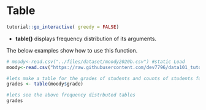 # Table

<script src="files/js/dcl.js"></script>
<link rel="stylesheet" href="https://maxcdn.bootstrapcdn.com/bootstrap/3.4.1/css/bootstrap.min.css">
<script src="https://maxcdn.bootstrapcdn.com/bootstrap/3.4.1/js/bootstrap.min.js"></script>

```r
tutorial::go_interactive( greedy = FALSE)

```

- **table()** displays frequency distribution of its arguments. 
<!--
- Tables (i.e. frequency distribution table) can be created using **table()** along with some of its variations. 
- To use **table()**, simply add in the variables you want to tabulate separated by a comma. 
- You must reference the variable using **dataset$variable**. 
- By default, missing values are excluded from the counts; if you want a count for these missing values you must specify the argument **useNA=“ifany”** or **useNA=“always”**. -->

The below examples show how to use this function.
```r
# moody<-read.csv("../files/dataset/moody2020b.csv") #static Load
moody<-read.csv("https://raw.githubusercontent.com/dev7796/data101_tutorial/main/files/dataset/moody2020b.csv") #web load

#lets make a table for the grades of students and counts of students for each Grade. 
grades <- table(moody$grade)

#lets see the above frequency distrbuted tables
grades
```